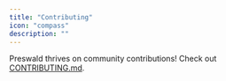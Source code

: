 ```yaml
---
title: "Contributing"
icon: "compass"
description: ""
---
```


Preswald thrives on community contributions! Check out [CONTRIBUTING.md](https://github.com/StructuredLabs/preswald/blob/main/CONTRIBUTING.md).
